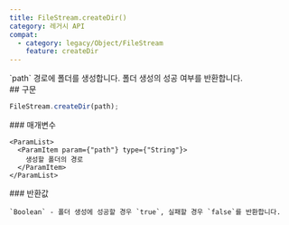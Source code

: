 ```yaml
---
title: FileStream.createDir()
category: 레거시 API
compat:
  - category: legacy/Object/FileStream
    feature: createDir
---
```


<Section>
  `path` 경로에 폴더를 생성합니다. 폴더 생성의 성공 여부를 반환합니다.
</Section>
<Section>
  ## 구문

  ~~~js
  FileStream.createDir(path);
  ~~~

  <Section>
    ### 매개변수

    <ParamList>
      <ParamItem param={"path"} type={"String"}>
        생성할 폴더의 경로
      </ParamItem>
    </ParamList>
  </Section>
  <Section>
    ### 반환값

    `Boolean` - 폴더 생성에 성공할 경우 `true`, 실패할 경우 `false`를 반환합니다.
  </Section>
</Section>